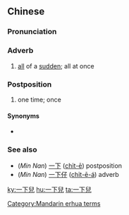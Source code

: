{{also|一下儿}}
==Chinese==
{{zh-forms|s=一下儿|type=21}}

===Pronunciation===
{{zh-pron
|m=一xiàr
|ma=Zh-yíxiàr.ogg
|c=jat1 haa5 ji4
|cat=adv
}}

===Adverb===
{{zh-adv}}

# {{lb|zh|Intermediate Mandarin}} [[all]] of a [[sudden]]; all at once

===Postposition===
{{zh-post}}

# {{lb|zh|Beginning Mandarin}} one time; once

====Synonyms====
* {{l|zh|一下子}}

===See also===
* (''Min Nan'') [[一下]] ([[chi̍t-ē]]) postposition
* (''Min Nan'') [[一下仔]] ([[chi̍t-ē-á]]) adverb

[[Category:Mandarin erhua terms]]

[[ky:一下兒]]
[[hu:一下兒]]
[[ta:一下兒]]